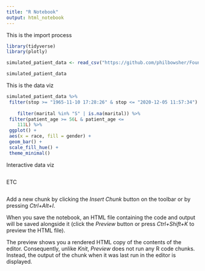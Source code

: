 ```yaml
---
title: "R Notebook"
output: html_notebook
---
```


This is the import process

```r
library(tidyverse)
library(plotly)
```


```r
simulated_patient_data <- read_csv("https://github.com/philbowsher/Foundation-of-the-R-Workflow-workshop-2019-09-06/raw/master/Examples/data/simulated_patient_data.csv")

simulated_patient_data
```

This is the data viz

```r
simulated_patient_data %>%
 filter(stop >= "1965-11-10 17:28:26" & stop <= "2020-12-05 11:57:34") %>%
 
    filter(marital %in% "S" | is.na(marital)) %>%
 filter(patient_age >= 56L & patient_age <= 
    111L) %>%
 ggplot() +
 aes(x = race, fill = gender) +
 geom_bar() +
 scale_fill_hue() +
 theme_minimal()
```

Interactive data viz

```r

```

ETC

```r

```

Add a new chunk by clicking the *Insert Chunk* button on the toolbar or by pressing *Ctrl+Alt+I*.

When you save the notebook, an HTML file containing the code and output will be saved alongside it (click the *Preview* button or press *Ctrl+Shift+K* to preview the HTML file).

The preview shows you a rendered HTML copy of the contents of the editor. Consequently, unlike *Knit*, *Preview* does not run any R code chunks. Instead, the output of the chunk when it was last run in the editor is displayed.
